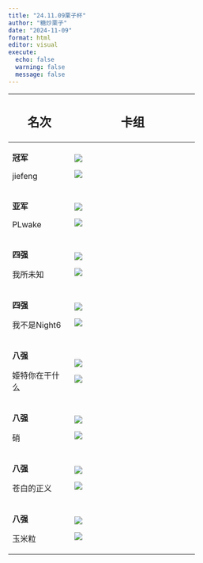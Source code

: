 ```yaml
---
title: "24.11.09栗子杯"
author: "糖炒栗子"
date: "2024-11-09"
format: html
editor: visual
execute:
  echo: false
  warning: false
  message: false
---
```


+-----------------+-----------------------------------+
| ## 名次         | ## 卡组                           |
+=================+===================================+
| **冠军**        | ![](Picture/冠军1.png)            |
|                 |                                   |
| jiefeng         | ![](Picture/冠军2.png)            |
+-----------------+-----------------------------------+
| **亚军**        | ![](Picture/亚军1.png)            |
|                 |                                   |
| PLwake          | ![](Picture/亚军2.png)            |
+-----------------+-----------------------------------+
| **四强**        | ![](Picture/四强1.png)            |
|                 |                                   |
| 我所未知        | ![](Picture/四强2.png)            |
+-----------------+-----------------------------------+
| **四强**        | ![](Picture/四强3.png)            |
|                 |                                   |
| 我不是Night6    | ![](Picture/四强4.png)            |
+-----------------+-----------------------------------+
| **八强**        | ![](Picture/八强1.png)            |
|                 |                                   |
| 姬特你在干什么  | ![](Picture/八强2.png)            |
+-----------------+-----------------------------------+
| **八强**        | ![](Picture/八强3.png)            |
|                 |                                   |
| 硝              | ![](Picture/八强4.png)            |
+-----------------+-----------------------------------+
| **八强**        | ![](Picture/八强5.png)            |
|                 |                                   |
| 苍白的正义      | ![](Picture/八强6.png)            |
+-----------------+-----------------------------------+
| **八强**        | ![](Picture/八强7.png)            |
|                 |                                   |
| 玉米粒          | ![](Picture/八强8.png)            |
+-----------------+-----------------------------------+
